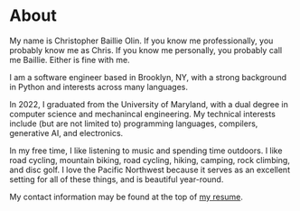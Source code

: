 # About

My name is Christopher Baillie Olin. If you know me professionally,
you probably know me as Chris. If you know me personally, you probably
call me Baillie. Either is fine with me.

I am a software engineer based in Brooklyn, NY, with a strong background in Python and interests across many languages.

In 2022, I graduated from the University of Maryland, with a dual degree in computer science and mechanincal engineering.
My technical interests include (but are not limited to) programming languages, compilers, generative AI, and electronics.

In my free time, I like listening to music and spending time outdoors.
I like road cycling, mountain biking, road cycling, hiking, camping, rock climbing, and disc golf.
I love the Pacific Northwest because it serves as an excellent setting for all
of these things, and is beautiful year-round.

My contact information may be found at the top of [my resume](/resume).
